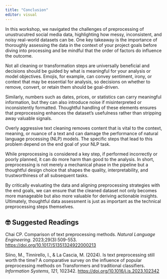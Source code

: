 ```yaml
---
title: "Conclusion"
editor: visual
---
```


In this workshop, we navigated the challenges of preprocessing of unustrucutred social media data, highlighting how messy, inconsistent, and noisy real-world datasets can be. One key takeaway is the importance of thoroughly assessing the data in the context of your project goals before diving into processing and be mindful that the order of factors do influence the outcome.

Not all cleaning or transformation steps are universally beneficial and decisions should be guided by what is meaningful for your analysis or model objectives. Emojis, for example, can convey sentiment, irony, or context that may be essential for analysis, so decisions on whether to remove, convert, or retain them should be goal-driven.

Similarly, numbers such as dates, prices, or statistics can carry meaningful information, but they can also introduce noise if misinterpreted or inconsistently formatted. Thoughtful handling of these elements ensures that preprocessing enhances the dataset’s usefulness rather than stripping away valuable signals.

Overly aggressive text cleaning removes content that is vital to the context, meaning, or nuance of a text and can damage the performance of natural language processing (NLP) models. The specific steps that lead to this problem depend on the end goal of your NLP task. 

While preprocessing is considered a key step, if performed incorrectly or poorly planned, it can do more harm than good to the analysis. In short, preprocessing is not merely a mechanical phase in the pipeline but a thoughtful design choice that shapes the quality, interpretability, and trustworthiness of all subsequent tasks.

By critically evaluating the data and aligning preprocessing strategies with the end goals, we can ensure that the cleaned dataset not only becomes more manageable but also more valuable for deriving actionable insights. Ultimately, thoughtful data assessment is just as important as the technical preprocessing steps themselves.

::: callout-tip
## 🤓 Suggested Readings

Chai CP. Comparison of text preprocessing methods. *Natural Language Engineering*. 2023;29(3):509-553. <https://doi.org/10.1017/S1351324922000213>

Siino, M., Tinnirello, I., & La Cascia, M. (2024). Is text preprocessing still worth the time? A comparative survey on the influence of popular preprocessing methods on Transformers and traditional classifiers. *Information Systems*, *121*, 102342. <https://doi.org/10.1016/j.is.2023.102342>
:::

